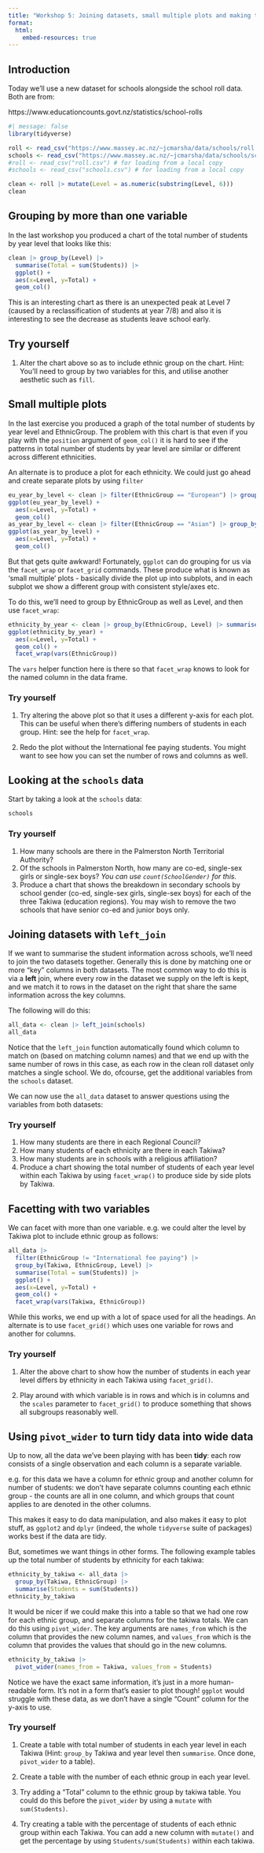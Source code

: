 ```yaml
---
title: "Workshop 5: Joining datasets, small multiple plots and making tidy data wide"
format:
  html:
    embed-resources: true
---
```


## Introduction

Today we'll use a new dataset for schools alongside the school roll data. Both are from:

https://www.educationcounts.govt.nz/statistics/school-rolls

```r
#| message: false
library(tidyverse)

roll <- read_csv("https://www.massey.ac.nz/~jcmarsha/data/schools/roll.csv")
schools <- read_csv("https://www.massey.ac.nz/~jcmarsha/data/schools/schools.csv")
#roll <- read_csv("roll.csv") # for loading from a local copy
#schools <- read_csv("schools.csv") # for loading from a local copy

clean <- roll |> mutate(Level = as.numeric(substring(Level, 6)))
clean
```

## Grouping by more than one variable

In the last workshop you produced a chart of the total number of students by year level that looks like this:

```r
clean |> group_by(Level) |>
  summarise(Total = sum(Students)) |>
  ggplot() +
  aes(x=Level, y=Total) +
  geom_col()
```

This is an interesting chart as there is an unexpected peak at Level 7 (caused by a reclassification of students at year 7/8) and also it is interesting to see the decrease as students leave school early.

## Try yourself

1. Alter the chart above so as to include ethnic group on the chart. Hint: You'll need to group by two variables for this, and utilise another aesthetic such as `fill`.

## Small multiple plots

In the last exercise you produced a graph of the total number of students by year level and EthnicGroup. The problem with this chart is that even if you play with the `position` argument of `geom_col()` it is hard to see if the patterns in total number of students by year level are similar or different across different ethnicities.

An alternate is to produce a plot for each ethnicity. We could just go ahead and create separate plots by using `filter`

```r
eu_year_by_level <- clean |> filter(EthnicGroup == "European") |> group_by(Level) |> summarise(Total = sum(Students))
ggplot(eu_year_by_level) +
  aes(x=Level, y=Total) +
  geom_col()
as_year_by_level <- clean |> filter(EthnicGroup == "Asian") |> group_by(Level) |> summarise(Total = sum(Students))
ggplot(as_year_by_level) +
  aes(x=Level, y=Total) +
  geom_col()
```

But that gets quite awkward! Fortunately, `ggplot` can do grouping for us via the `facet_wrap` or `facet_grid` commands. These produce what is known as 'small multiple' plots - basically divide the plot up into subplots, and in each subplot we show a different group with consistent style/axes etc. 

To do this, we'll need to group by EthnicGroup as well as Level, and then use `facet_wrap`:

```r
ethnicity_by_year <- clean |> group_by(EthnicGroup, Level) |> summarise(Total = sum(Students))
ggplot(ethnicity_by_year) +
  aes(x=Level, y=Total) +
  geom_col() +
  facet_wrap(vars(EthnicGroup))
```

The `vars` helper function here is there so that `facet_wrap` knows to look for the named column in the data frame.

### Try yourself

1. Try altering the above plot so that it uses a different y-axis for each plot. This can be useful when there's differing numbers of students in each group. Hint: see the help for `facet_wrap`.

2. Redo the plot without the International fee paying students. You might want to see how you can set the number of rows and columns as well.

## Looking at the `schools` data

Start by taking a look at the `schools` data:

```r
schools
```

### Try yourself

1. How many schools are there in the Palmerston North Territorial Authority?
2. Of the schools in Palmerston North, how many are co-ed, single-sex girls or single-sex boys? *You can use `count(SchoolGender)` for this.*
3. Produce a chart that shows the breakdown in secondary schools by school gender (co-ed, single-sex girls, single-sex boys) for each of the three Takiwa (education regions). You may wish to remove the two schools that have senior co-ed and junior boys only.

## Joining datasets with `left_join`

If we want to summarise the student information across schools, we'll need to join the two datasets together. Generally this is done by matching one or more "key" columns in both datasets. The most common way to do this is via a **left** join, where every row in the dataset we supply on the left is kept, and we match it to rows in the dataset on the right that share the same information across the key columns.

The following will do this:

```r
all_data <- clean |> left_join(schools)
all_data
```

Notice that the `left_join` function automatically found which column to match on (based on matching column names) and that we end up with the same number of rows in this case, as each row in the clean roll dataset only matches a single school. We do, ofcourse, get the additional variables from the `schools` dataset.

We can now use the `all_data` dataset to answer questions using the variables from both datasets:

### Try yourself

1. How many students are there in each Regional Council?
2. How many students of each ethnicity are there in each Takiwa?
3. How many students are in schools with a religious affiliation?
4. Produce a chart showing the total number of students of each year level within each Takiwa by using `facet_wrap()` to produce side by side plots by Takiwa.

## Facetting with two variables

We can facet with more than one variable. e.g. we could alter the level by Takiwa plot to include ethnic group as follows:

```r
all_data |>
  filter(EthnicGroup != "International fee paying") |>
  group_by(Takiwa, EthnicGroup, Level) |>
  summarise(Total = sum(Students)) |>
  ggplot() +
  aes(x=Level, y=Total) +
  geom_col() +
  facet_wrap(vars(Takiwa, EthnicGroup))
```

While this works, we end up with a lot of space used for all the headings. An alternate is to use `facet_grid()` which uses one variable for rows and another for columns.

### Try yourself

1. Alter the above chart to show how the number of students in each year level differs by ethnicity in each Takiwa using `facet_grid()`.

2. Play around with which variable is in rows and which is in columns and the `scales` parameter to `facet_grid()` to produce something that shows all subgroups reasonably well.

## Using `pivot_wider` to turn tidy data into wide data

Up to now, all the data we've been playing with has been **tidy**: each row consists of a single observation and each column is a separate variable.

e.g. for this data we have a column for ethnic group and another column for number of students: we don't have separate columns counting each ethnic group - the counts are all in one column, and which groups that count applies to are denoted in the other columns.

This makes it easy to do data manipulation, and also makes it easy to plot stuff, as `ggplot2` and `dplyr` (indeed, the whole `tidyverse` suite of packages) works best if the data are tidy.

But, sometimes we want things in other forms. The following example tables up the total number of students by ethnicity for each takiwa:

```r
ethnicity_by_takiwa <- all_data |>
  group_by(Takiwa, EthnicGroup) |>
  summarise(Students = sum(Students))
ethnicity_by_takiwa
```

It would be nicer if we could make this into a table so that we had one row for each ethnic group, and separate columns for the takiwa totals. We can do this using `pivot_wider`. The key arguments are `names_from` which is the column that provides the new column names, and `values_from` which is the column that provides the values that should go in the new columns.

```r
ethnicity_by_takiwa |>
  pivot_wider(names_from = Takiwa, values_from = Students)
```

Notice we have the exact same information, it's just in a more human-readable form. It's not in a form that's easier to plot though! `ggplot` would struggle with these data, as we don't have a single "Count" column for the y-axis to use.

### Try yourself

1. Create a table with total number of students in each year level in each Takiwa (Hint: `group_by` Takiwa and year level then `summarise`. Once done, `pivot_wider` to a table).

2. Create a table with the number of each ethnic group in each year level.

3. Try adding a "Total" column to the ethnic group by takiwa table. You could do this before the `pivot_wider` by using a `mutate` with `sum(Students)`.

4. Try creating a table with the percentage of students of each ethnic group within each Takiwa. You can add a new column with `mutate()` and get the percentage by using `Students/sum(Students)` within each takiwa.
